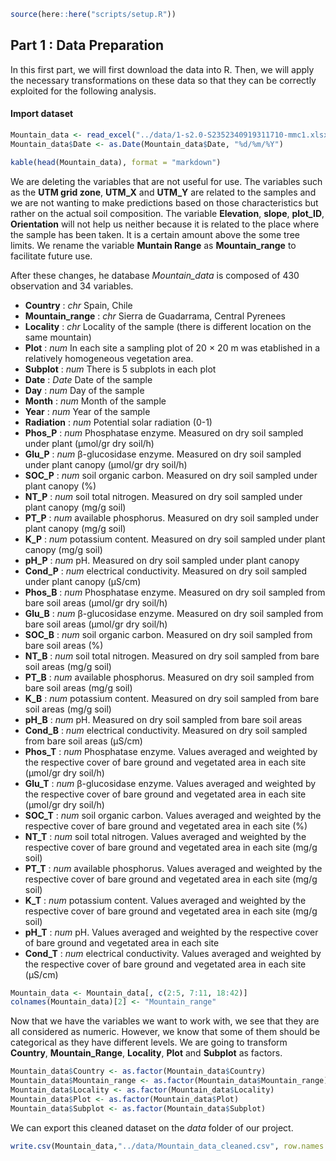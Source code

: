 ```r
source(here::here("scripts/setup.R"))
```

## Part 1 : Data Preparation

In this first part, we will first download the data into R. Then, we will apply the necessary transformations on these data so that they can be correctly exploited for the following analysis. 

#### Import dataset 

```r
Mountain_data <- read_excel("../data/1-s2.0-S2352340919311710-mmc1.xlsx", sheet = "FieldDATA")
Mountain_data$Date <- as.Date(Mountain_data$Date, "%d/%m/%Y")
```

```r
kable(head(Mountain_data), format = "markdown")
```

We are deleting the variables that are not useful for use. The variables such as the **UTM grid zone**, **UTM_X** and **UTM_Y** are related to the samples and we are not wanting to make predictions based on those characteristics but rather on the actual soil composition. 
The variable **Elevation**, **slope**, **plot_ID**, **Orientation** will not help us neither because it is related to the place where the sample has been taken. It is a certain amount above the some tree limits.
We rename the variable **Muntain Range** as **Mountain_range** to facilitate future use. 

After these changes, he database *Mountain_data* is composed of 430 observation and 34 variables.

- **Country** : *chr* Spain, Chile
- **Mountain_range** : *chr* Sierra de Guadarrama, Central Pyrenees
- **Locality** : *chr* Locality of the sample (there is different location on the same mountain)
- **Plot** : *num* In each site a sampling plot of 20 × 20 m was etablished in a relatively homogeneous vegetation area.
- **Subplot** : *num* There is 5 subplots in each plot 
- **Date** : *Date* Date of the sample
- **Day** : *num* Day of the sample
- **Month** : *num* Month of the sample
- **Year** : *num* Year of the sample
- **Radiation** : *num* Potential solar radiation (0-1)
- **Phos_P** : *num* Phosphatase enzyme.  Measured on dry soil sampled under plant (µmol/gr dry soil/h)
- **Glu_P** : *num* β-glucosidase enzyme.  Measured on dry soil sampled under plant canopy (µmol/gr dry soil/h)
- **SOC_P** : *num* soil organic carbon. Measured on dry soil sampled under plant canopy (%)
- **NT_P** : *num* soil total nitrogen. Measured on dry soil sampled under plant canopy (mg/g soil)
- **PT_P** : *num* available phosphorus. Measured on dry soil sampled under plant canopy (mg/g soil)
- **K_P** : *num* potassium content. Measured on dry soil sampled under plant canopy (mg/g soil)
- **pH_P** : *num* pH. Measured on dry soil sampled under plant canopy 
- **Cond_P** : *num* electrical conductivity. Measured on dry soil sampled under plant canopy (µS/cm)
- **Phos_B** : *num* Phosphatase enzyme.  Measured on dry soil sampled from bare soil areas (µmol/gr dry soil/h)
- **Glu_B** : *num* β-glucosidase enzyme.  Measured on dry soil sampled from bare soil areas (µmol/gr dry soil/h)
- **SOC_B** : *num* soil organic carbon. Measured on dry soil sampled from bare soil areas (%)
- **NT_B** : *num* soil total nitrogen. Measured on dry soil sampled from bare soil areas (mg/g soil)
- **PT_B** : *num* available phosphorus. Measured on dry soil sampled from bare soil areas (mg/g soil)
- **K_B** : *num* potassium content. Measured on dry soil sampled from bare soil areas (mg/g soil)
- **pH_B** : *num* pH. Measured on dry soil sampled from bare soil areas
- **Cond_B** : *num* electrical conductivity. Measured on dry soil sampled from bare soil areas (µS/cm)
- **Phos_T** : *num* Phosphatase enzyme. Values averaged and weighted by the respective cover of bare ground and vegetated area in each site (µmol/gr dry soil/h)
- **Glu_T** : *num* β-glucosidase enzyme.  Values averaged and weighted by the respective cover of bare ground and vegetated area in each site (µmol/gr dry soil/h)
- **SOC_T** : *num* soil organic carbon. Values averaged and weighted by the respective cover of bare ground and vegetated area in each site (%)
- **NT_T** : *num* soil total nitrogen. Values averaged and weighted by the respective cover of bare ground and vegetated area in each site (mg/g soil)
- **PT_T** : *num* available phosphorus. Values averaged and weighted by the respective cover of bare ground and vegetated area in each site (mg/g soil)
- **K_T** : *num* potassium content. Values averaged and weighted by the respective cover of bare ground and vegetated area in each site (mg/g soil)
- **pH_T** : *num* pH. Values averaged and weighted by the respective cover of bare ground and vegetated area in each site
- **Cond_T** : *num* electrical conductivity. Values averaged and weighted by the respective cover of bare ground and vegetated area in each site (µS/cm)


```r
Mountain_data <- Mountain_data[, c(2:5, 7:11, 18:42)]
colnames(Mountain_data)[2] <- "Mountain_range"
```

Now that we have the variables we want to work with, we see that they are all considered as numeric. However, we know that some of them should be categorical as they have different levels. We are going to transform **Country**, **Mountain_Range**, **Locality**, **Plot** and **Subplot** as factors. 

```r
Mountain_data$Country <- as.factor(Mountain_data$Country)
Mountain_data$Mountain_range <- as.factor(Mountain_data$Mountain_range)
Mountain_data$Locality <- as.factor(Mountain_data$Locality)
Mountain_data$Plot <- as.factor(Mountain_data$Plot)
Mountain_data$Subplot <- as.factor(Mountain_data$Subplot)
```

We can export this cleaned dataset on the _data_ folder of our project. 

```r
write.csv(Mountain_data,"../data/Mountain_data_cleaned.csv", row.names = FALSE)
```





